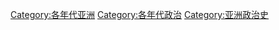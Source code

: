 [[Category:各年代亚洲|Category:各年代亚洲]]
[[Category:各年代政治|Category:各年代政治]]
[[Category:亚洲政治史|Category:亚洲政治史]]